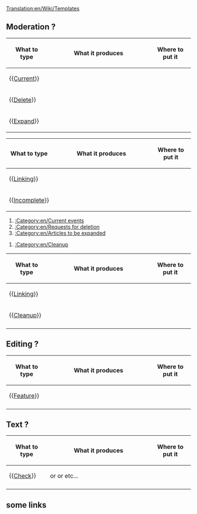 [[Translation:en/Wiki/Templates]]
==Moderation ?==
{| border=1 cellspacing=0 cellpadding=3 
!width=80| What to type 
!width=55%| What it produces 
!Where to put it
|-
|{{[[Template:en/Current|Current]]}}
|
|
|-
|{{[[Template:en/Delete|Delete]]}}
|
|
|-
|{{[[Template:en/Expand|Expand]]}}
|
|
|}


{| border=1 cellspacing=0 cellpadding=3 
!width=80| What to type 
!width=55%| What it produces 
!Where to put it
|-
| {{[[Template:en/Linking|Linking]]}}
|
|
|-
| {{[[Template:en/Incomplete|Incomplete]]}}
| {{en/Incomplete}}
|
|}


#[[:Category:en/Current events]]
#[[:Category:en/Requests for deletion]]
#[[:Category:en/Articles to be expanded]]


#[[:Category:en/Cleanup]]

{| border=1 cellspacing=0 cellpadding=3 
!width=80| What to type 
!width=55%| What it produces 
!Where to put it
|-
|{{[[Template:en/Linking|Linking]]}}
|{{en/Linking}}
|
|-
|{{[[Template:en/Cleanup|Cleanup]]}}
|
|
|-
|
|
|
|}







==Editing ?==
{| border=1 cellspacing=0 cellpadding=3 
!width=80| What to type 
!width=55%| What it produces 
!Where to put it
|-
|{{[[Template:en/Feature|Feature]]}}
|{{en/Feature|1.0}}
|
|-
|
|
|
|}


==Text ?==
{| border=1 cellspacing=0 cellpadding=3 
!width=80| What to type 
!width=55%| What it produces 
!Where to put it
|-
|{{[[Template:en/Check|Check]]}}
|{{en/Check|Yes|Green|20px}} or {{en/Check|No|Red|20px}} or {{en/Check|No|Black|20px}} etc...
|
|-
|
|
|
|}


==some links==
